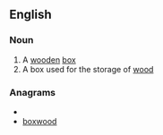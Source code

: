 ==English==

===Noun===
{{en-noun|es}}

# A [[wooden]] [[box]]
# A box used for the storage of [[wood]]

===Anagrams===
* {{alphagram|bdooowx}}
* [[boxwood#English|boxwood]]